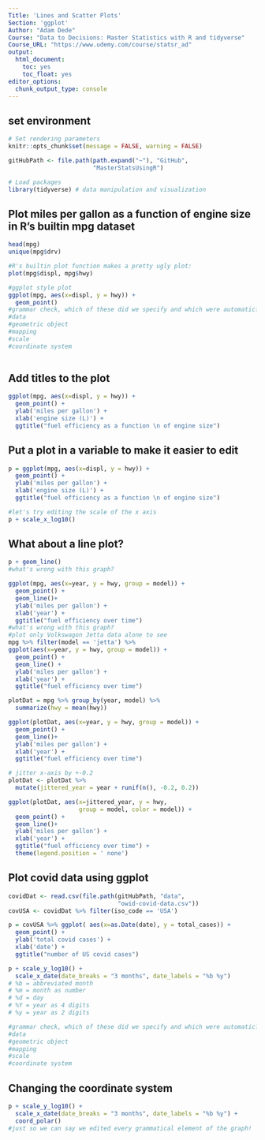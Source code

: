 ```yaml
---
Title: 'Lines and Scatter Plots'
Section: 'ggplot'
Author: "Adam Dede"
Course: "Data to Decisions: Master Statistics with R and tidyverse"
Course_URL: "https://www.udemy.com/course/statsr_ad" 
output:
  html_document:
    toc: yes
    toc_float: yes
editor_options:
  chunk_output_type: console
---
```


## set environment

```r

# Set rendering parameters
knitr::opts_chunk$set(message = FALSE, warning = FALSE)

gitHubPath <- file.path(path.expand("~"), "GitHub", 
                        "MasterStatsUsingR")

# Load packages
library(tidyverse) # data manipulation and visualization
```

## Plot miles per gallon as a function of engine size in R's builtin mpg dataset

```r

head(mpg)
unique(mpg$drv)

#R's builtin plot function makes a pretty ugly plot: 
plot(mpg$displ, mpg$hwy)

#ggplot style plot
ggplot(mpg, aes(x=displ, y = hwy)) +
  geom_point() 
#grammar check, which of these did we specify and which were automatic? 
#data
#geometric object
#mapping
#scale
#coordinate system
  

```  
  
## Add titles to the plot
  
```r

ggplot(mpg, aes(x=displ, y = hwy)) +
  geom_point() +
  ylab('miles per gallon') + 
  xlab('engine size (L)') +
  ggtitle("fuel efficiency as a function \n of engine size")


```

## Put a plot in a variable to make it easier to edit
  
```r

p = ggplot(mpg, aes(x=displ, y = hwy)) +
  geom_point() +
  ylab('miles per gallon') + 
  xlab('engine size (L)') +
  ggtitle("fuel efficiency as a function \n of engine size")

#let's try editing the scale of the x axis
p + scale_x_log10()


```

## What about a line plot? 
  
```r

p + geom_line()
#what's wrong with this graph? 

ggplot(mpg, aes(x=year, y = hwy, group = model)) +
  geom_point() +
  geom_line()+
  ylab('miles per gallon') + 
  xlab('year') +
  ggtitle("fuel efficiency over time")
#what's wrong with this graph? 
#plot only Volkswagon Jetta data alone to see
mpg %>% filter(model == 'jetta') %>%
ggplot(aes(x=year, y = hwy, group = model)) +
  geom_point() +
  geom_line() +
  ylab('miles per gallon') + 
  xlab('year') +
  ggtitle("fuel efficiency over time")

plotDat = mpg %>% group_by(year, model) %>%
  summarize(hwy = mean(hwy))

ggplot(plotDat, aes(x=year, y = hwy, group = model)) +
  geom_point() +
  geom_line()+
  ylab('miles per gallon') + 
  xlab('year') +
  ggtitle("fuel efficiency over time")

# jitter x-axis by +-0.2
plotDat <- plotDat %>%
  mutate(jittered_year = year + runif(n(), -0.2, 0.2))  

ggplot(plotDat, aes(x=jittered_year, y = hwy, 
                    group = model, color = model)) +
  geom_point() +
  geom_line()+
  ylab('miles per gallon') + 
  xlab('year') +
  ggtitle("fuel efficiency over time") + 
  theme(legend.position = ' none')

```

## Plot covid data using ggplot
  
```r

covidDat <- read.csv(file.path(gitHubPath, "data", 
                               "owid-covid-data.csv"))
covUSA <- covidDat %>% filter(iso_code == 'USA')

p = covUSA %>% ggplot( aes(x=as.Date(date), y = total_cases)) +
  geom_point() +
  ylab('total covid cases') + 
  xlab('date') +
  ggtitle("number of US covid cases")

p + scale_y_log10() +
  scale_x_date(date_breaks = "3 months", date_labels = "%b %y") 
# %b = abbreviated month
# %m = month as number
# %d = day 
# %Y = year as 4 digits 
# %y = year as 2 digits

#grammar check, which of these did we specify and which were automatic? 
#data
#geometric object
#mapping
#scale
#coordinate system


```

## Changing the coordinate system
  
```r

p + scale_y_log10() +
  scale_x_date(date_breaks = "3 months", date_labels = "%b %y") +
  coord_polar()
#just so we can say we edited every grammatical element of the graph! 


```
